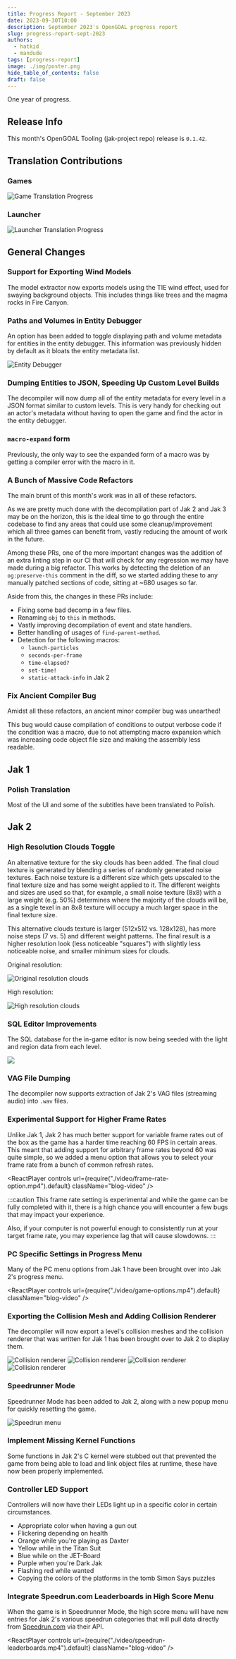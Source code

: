 ```yaml
---
title: Progress Report - September 2023
date: 2023-09-30T10:00
description: September 2023's OpenGOAL progress report
slug: progress-report-sept-2023
authors:
  - hatkid
  - mandude
tags: [progress-report]
image: ./img/poster.png
hide_table_of_contents: false
draft: false
---
```


<head>
  <meta name="twitter:card" content="summary_large_image" />
</head>

One year of progress.

<!--truncate-->

## Release Info

This month's OpenGOAL Tooling (jak-project repo) release is `0.1.42`.

<div className="row markdownMarginBottom">
  <div className="col col--6">
    <LauncherDownloadLink/>
  </div>
</div>

## Translation Contributions

### Games

![Game Translation Progress](img/game-translation.png)

### Launcher

![Launcher Translation Progress](img/launcher-translation.png)

## General Changes

### Support for Exporting Wind Models <PRLink href="https://github.com/open-goal/jak-project/pull/2960"/>

The model extractor now exports models using the TIE wind effect, used for swaying background objects. This includes things like trees and the magma rocks in Fire Canyon.

### Paths and Volumes in Entity Debugger <PRLink href="https://github.com/open-goal/jak-project/pull/2942"/>

An option has been added to toggle displaying path and volume metadata for entities in the entity debugger. This information was previously hidden by default as it bloats the entity metadata list.

![Entity Debugger](img/entity-debug.png)

### Dumping Entities to JSON, Speeding Up Custom Level Builds <PRLink href="https://github.com/open-goal/jak-project/pull/2973"/>

The decompiler will now dump all of the entity metadata for every level in a JSON format similar to custom levels. This is very handy for checking out an actor's metadata without having to open the game and find the actor in the entity debugger.

### `macro-expand` form <PRLink href="https://github.com/open-goal/jak-project/pull/3000"/>

Previously, the only way to see the expanded form of a macro was by getting a compiler error with the macro in it.

### A Bunch of Massive Code Refactors <PRLink href="https://github.com/open-goal/jak-project/pull/2974"/> <PRLink href="https://github.com/open-goal/jak-project/pull/2987"/> <PRLink href="https://github.com/open-goal/jak-project/pull/2992"/> <PRLink href="https://github.com/open-goal/jak-project/pull/2995"/> <PRLink href="https://github.com/open-goal/jak-project/pull/2996"/> <PRLink href="https://github.com/open-goal/jak-project/pull/3001"/> <PRLink href="https://github.com/open-goal/jak-project/pull/3008"/> <PRLink href="https://github.com/open-goal/jak-project/pull/3014"/> <PRLink href="https://github.com/open-goal/jak-project/pull/3026"/> <PRLink href="https://github.com/open-goal/jak-project/pull/3018"/> <PRLink href="https://github.com/open-goal/jak-project/pull/3031"/>

The main brunt of this month's work was in all of these refactors.

As we are pretty much done with the decompilation part of Jak 2 and Jak 3 may be on the horizon, this is the ideal time to go through the entire codebase to find any areas that could use some cleanup/improvement which all three games can benefit from, vastly reducing the amount of work in the future.

Among these PRs, one of the more important changes was the addition of an extra linting step in our CI that will check for any regression we may have made during a big refactor. This works by detecting the deletion of an `og:preserve-this` comment in the diff, so we started adding these to any manually patched sections of code, sitting at ~680 usages so far.

Aside from this, the changes in these PRs include:

- Fixing some bad decomp in a few files.
- Renaming `obj` to `this` in methods.
- Vastly improving decompilation of event and state handlers.
- Better handling of usages of `find-parent-method`.
- Detection for the following macros:
  - `launch-particles`
  - `seconds-per-frame`
  - `time-elapsed?`
  - `set-time!`
  - `static-attack-info` in Jak 2

### Fix Ancient Compiler Bug <PRLink href="https://github.com/open-goal/jak-project/pull/3030"/>

Amidst all these refactors, an ancient minor compiler bug was unearthed!

This bug would cause compilation of conditions to output verbose code if the condition was a macro, due to not attempting macro expansion which was increasing code object file size and making the assembly less readable.

## Jak 1

### Polish Translation <PRLink href="https://github.com/open-goal/jak-project/pull/2961"/>

Most of the UI and some of the subtitles have been translated to Polish.

## Jak 2

### High Resolution Clouds Toggle <PRLink href="https://github.com/open-goal/jak-project/pull/2951"/>

An alternative texture for the sky clouds has been added. The final cloud texture is generated by blending a series of randomly generated noise textures. Each noise texture is a different size which gets upscaled to the final texture size and has some weight applied to it. The different weights and sizes are used so that, for example, a small noise texture (8x8) with a large weight (e.g. 50%) determines where the majority of the clouds will be, as a single texel in an 8x8 texture will occupy a much larger space in the final texture size.

This alternative clouds texture is larger (512x512 vs. 128x128), has more noise steps (7 vs. 5) and different weight patterns. The final result is a higher resolution look (less noticeable "squares") with slightly less noticeable noise, and smaller minimum sizes for clouds.

Original resolution:

![Original resolution clouds](img/clouds-lowres.png)

High resolution:

![High resolution clouds](img/clouds-hires.png)

### SQL Editor Improvements <PRLink href="https://github.com/open-goal/jak-project/pull/2954"/>

The SQL database for the in-game editor is now being seeded with the light and region data from each level.

![](img/sql-editor.png)

### VAG File Dumping <PRLink href="https://github.com/open-goal/jak-project/pull/2969"/>

The decompiler now supports extraction of Jak 2's VAG files (streaming audio) into `.wav` files.

### Experimental Support for Higher Frame Rates <PRLink href="https://github.com/open-goal/jak-project/pull/2962"/>

Unlike Jak 1, Jak 2 has much better support for variable frame rates out of the box as the game has a harder time reaching 60 FPS in certain areas.
This meant that adding support for arbitrary frame rates beyond 60 was quite simple, so we added a menu option that allows you to select your frame rate from a bunch of common refresh rates.

<ReactPlayer
  controls
  url={require("./video/frame-rate-option.mp4").default}
  className="blog-video"
/>

:::caution
This frame rate setting is experimental and while the game can be fully completed with it, there is a high chance you will encounter a few bugs that may impact your experience.

Also, if your computer is not powerful enough to consistently run at your target frame rate, you may experience lag that will cause slowdowns.
:::

### PC Specific Settings in Progress Menu <PRLink href="https://github.com/open-goal/jak-project/pull/2968"/> <PRLink href="https://github.com/open-goal/jak-project/pull/3003"/>

Many of the PC menu options from Jak 1 have been brought over into Jak 2's progress menu.

<ReactPlayer
  controls
  url={require("./video/game-options.mp4").default}
  className="blog-video"
/>

### Exporting the Collision Mesh and Adding Collision Renderer <PRLink href="https://github.com/open-goal/jak-project/pull/2977"/> <PRLink href="https://github.com/open-goal/jak-project/pull/3010"/>

The decompiler will now export a level's collision meshes and the collision renderer that was written for Jak 1 has been brought over to Jak 2 to display them.

![Collision renderer](img/collision-renderer0.png)
![Collision renderer](img/collision-renderer1.png)
![Collision renderer](img/collision-renderer2.png)
![Collision renderer](img/collision-renderer3.png)

### Speedrunner Mode <PRLink href="https://github.com/open-goal/jak-project/pull/2976"/>

Speedrunner Mode has been added to Jak 2, along with a new popup menu for quickly resetting the game.

![Speedrun menu](img/speedrun-menu.png)

### Implement Missing Kernel Functions <PRLink href="https://github.com/open-goal/jak-project/pull/3005"/>

Some functions in Jak 2's C kernel were stubbed out that prevented the game from being able to load and link object files at runtime, these have now been properly implemented.

### Controller LED Support <PRLink href="https://github.com/open-goal/jak-project/pull/3035"/>

Controllers will now have their LEDs light up in a specific color in certain circumstances.

- Appropriate color when having a gun out
- Flickering depending on health
- Orange while you're playing as Daxter
- Yellow while in the Titan Suit
- Blue while on the JET-Board
- Purple when you're Dark Jak
- Flashing red while wanted
- Copying the colors of the platforms in the tomb Simon Says puzzles

### Integrate Speedrun.com Leaderboards in High Score Menu <PRLink href="https://github.com/open-goal/jak-project/pull/3037"/>

When the game is in Speedrunner Mode, the high score menu will have new entries for Jak 2's various speedrun categories that will pull data directly from [Speedrun.com](https://www.speedrun.com/jak2) via their API.

<ReactPlayer
  controls
  url={require("./video/speedrun-leaderboards.mp4").default}
  className="blog-video"
/>
